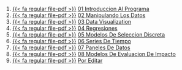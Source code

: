 1. [{{< fa regular file-pdf >}}](https://achalmaedison.netlify.app/programacion-software/stata/2022-05-30-01-introduccion-al-programa/index.pdf) [01 Introduccion Al Programa](https://achalmaedison.netlify.app/programacion-software/stata/2022-05-30-01-introduccion-al-programa)
2. [{{< fa regular file-pdf >}}](https://achalmaedison.netlify.app/programacion-software/stata/2022-06-06-02-manipulando-los-datos/index.pdf) [02 Manipulando Los Datos](https://achalmaedison.netlify.app/programacion-software/stata/2022-06-06-02-manipulando-los-datos)
3. [{{< fa regular file-pdf >}}](https://achalmaedison.netlify.app/programacion-software/stata/2022-06-13-03-data-visualization/index.pdf) [03 Data Visualization](https://achalmaedison.netlify.app/programacion-software/stata/2022-06-13-03-data-visualization)
4. [{{< fa regular file-pdf >}}](https://achalmaedison.netlify.app/programacion-software/stata/2022-06-20-04-regresiones/index.pdf) [04 Regresiones](https://achalmaedison.netlify.app/programacion-software/stata/2022-06-20-04-regresiones)
5. [{{< fa regular file-pdf >}}](https://achalmaedison.netlify.app/programacion-software/stata/2022-06-27-05-modelos-de-seleccion-discreta/index.pdf) [05 Modelos De Seleccion Discreta](https://achalmaedison.netlify.app/programacion-software/stata/2022-06-27-05-modelos-de-seleccion-discreta)
6. [{{< fa regular file-pdf >}}](https://achalmaedison.netlify.app/programacion-software/stata/2022-07-04-06-series-de-tiempo/index.pdf) [06 Series De Tiempo](https://achalmaedison.netlify.app/programacion-software/stata/2022-07-04-06-series-de-tiempo)
7. [{{< fa regular file-pdf >}}](https://achalmaedison.netlify.app/programacion-software/stata/2022-07-11-07-paneles-de-datos/index.pdf) [07 Paneles De Datos](https://achalmaedison.netlify.app/programacion-software/stata/2022-07-11-07-paneles-de-datos)
8. [{{< fa regular file-pdf >}}](https://achalmaedison.netlify.app/programacion-software/stata/2022-07-18-08-modelos-de-evaluacion-de-impacto/index.pdf) [08 Modelos De Evaluacion De Impacto](https://achalmaedison.netlify.app/programacion-software/stata/2022-07-18-08-modelos-de-evaluacion-de-impacto)
9. [{{< fa regular file-pdf >}}](https://achalmaedison.netlify.app/programacion-software/stata/2024-03-31-por-editar/index.pdf) [Por Editar](https://achalmaedison.netlify.app/programacion-software/stata/2024-03-31-por-editar)
